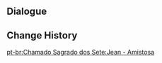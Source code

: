 {{Genius Invokation TCG Stage
|title        = Jean: Friendly
|type         = Friendly Fracas
|group        = Invitation Board
|character    = Jean
|requirement  = 1
|introduction = "Alright, I'll consider this a short break from work. But I'm afraid I can't play for too long..."<br>Hint: Jean's deck centers around "Energy Recharge" and "Anemo DMG," and also features a decent amount of healing capabilities.
|objective_1  = Achieve victory
|reward_1     = Jean*1
|objective_2  = Achieve victory within 6 Rounds
|reward_2     = Lands of Dandelion*1
|objective_3  = Win with less than 2 characters defeated
|reward_3     = Lands of Dandelion*1
|lineup       = Jean;Barbara;Kaeya
|action       = Lands of Dandelion;Viridescent Venerer's Diadem;Viridescent Venerer;Dawn Winery;Sacrificial Sword;Aquila Favonia;Iron Tongue Tian;Liu Su;Starsigns;Calx's Arts;Traveling Doctor's Handkerchief;Exile's Circlet;Knights of Favonius Library;Parametric Transformer;Strategize;Lands of Dandelion;Viridescent Venerer's Diadem;Viridescent Venerer;Dawn Winery;Sacrificial Sword;Aquila Favonia;Iron Tongue Tian;Liu Su;Starsigns;Calx's Arts;Traveling Doctor's Handkerchief;Exile's Circlet;Knights of Favonius Library;Parametric Transformer;Strategize
}}

==Dialogue==
{{Transclude|Genius Invokation TCG/Stage/Jean|Friendly Fracas}}

==Change History==
{{Change History|3.3}}

[[pt-br:Chamado Sagrado dos Sete:Jean - Amistosa]]